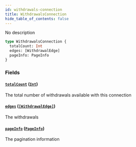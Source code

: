 ```yaml
---
id: withdrawals-connection
title: WithdrawalsConnection
hide_table_of_contents: false
---
```



No description

```graphql
type WithdrawalsConnection {
  totalCount: Int
  edges: [WithdrawalEdge]
  pageInfo: PageInfo
}
```


### Fields

#### [`totalCount`](#) ([`Int`](/docs/mainnet/graphql/scalars/int))

The total number of withdrawals available with this connection


#### [`edges`](#) ([`[WithdrawalEdge]`](/docs/mainnet/graphql/objects/withdrawal-edge))

The withdrawals


#### [`pageInfo`](#) ([`PageInfo`](/docs/mainnet/graphql/objects/page-info))

The pagination information




